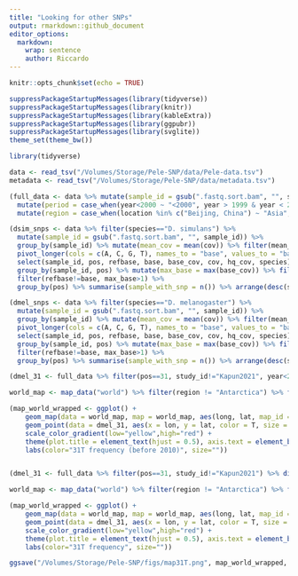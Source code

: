 ```yaml
---
title: "Looking for other SNPs"
output: rmarkdown::github_document
editor_options: 
  markdown: 
    wrap: sentence
    author: Riccardo
---
```


```r
knitr::opts_chunk$set(echo = TRUE)
```

```r
suppressPackageStartupMessages(library(tidyverse))
suppressPackageStartupMessages(library(knitr))
suppressPackageStartupMessages(library(kableExtra))
suppressPackageStartupMessages(library(ggpubr))
suppressPackageStartupMessages(library(svglite))
theme_set(theme_bw())
```

```r
library(tidyverse)
```

```r
data <- read_tsv("/Volumes/Storage/Pele-SNP/data/Pele-data.tsv")
metadata <- read_tsv("/Volumes/Storage/Pele-SNP/data/metadata.tsv")

(full_data <- data %>% mutate(sample_id = gsub(".fastq.sort.bam", "", sample_id)) %>% inner_join(metadata, by="sample_id") %>%
  mutate(period = case_when(year<2000 ~ "<2000", year > 1999 & year < 2010 ~ "2000s", year > 2009 ~ "2010s")) %>%
  mutate(region = case_when(location %in% c("Beijing, China") ~ "Asia", location %in% c("Cameroon", "Gabon", "Ethiopia", "Guinea", "Kenya", "Nigeria", "Rwanda", "South Africa", "Tanzania", "Uganda", "Zambia", "Zimbabwe", "Congo") ~ "Africa", location %in% c("Canada", "Guadeloupe", "Harwich, MA, USA", "Ithaca, USA", "Providence, USA", "USA") ~ "America", location=="Tasmania, Australia" ~ "Oceania", study_id=="Chen2024" ~ "Asia", TRUE ~ "Europe")))
```

```r
(dsim_snps <- data %>% filter(species=="D. simulans") %>%
  mutate(sample_id = gsub(".fastq.sort.bam", "", sample_id)) %>%
  group_by(sample_id) %>% mutate(mean_cov = mean(cov)) %>% filter(mean_cov>1) %>%
  pivot_longer(cols = c(A, C, G, T), names_to = "base", values_to = "base_cov") %>%
  select(sample_id, pos, refbase, base, base_cov, cov, hq_cov, species) %>%
  group_by(sample_id, pos) %>% mutate(max_base = max(base_cov)) %>% filter(max_base == base_cov) %>% ungroup() %>%
  filter(refbase!=base, max_base>1) %>%
  group_by(pos) %>% summarise(sample_with_snp = n()) %>% arrange(desc(sample_with_snp)))

(dmel_snps <- data %>% filter(species=="D. melanogaster") %>%
  mutate(sample_id = gsub(".fastq.sort.bam", "", sample_id)) %>%
  group_by(sample_id) %>% mutate(mean_cov = mean(cov)) %>% filter(mean_cov>1) %>%
  pivot_longer(cols = c(A, C, G, T), names_to = "base", values_to = "base_cov") %>%
  select(sample_id, pos, refbase, base, base_cov, cov, hq_cov, species) %>%
  group_by(sample_id, pos) %>% mutate(max_base = max(base_cov)) %>% filter(max_base == base_cov) %>% ungroup() %>%
  filter(refbase!=base, max_base>1) %>%
  group_by(pos) %>% summarise(sample_with_snp = n()) %>% arrange(desc(sample_with_snp)))
```

```r
(dmel_31 <- full_data %>% filter(pos==31, study_id!="Kapun2021", year<2010) %>% distinct() %>% group_by(sample_id) %>% mutate(mean_cov = mean(cov)) %>% filter(mean_cov>1) %>% mutate(A=A/cov, C=C/cov, G=G/cov, T=T/cov))

world_map <- map_data("world") %>% filter(region != "Antarctica") %>% filter(lat > -55 & lat < 70, long > -135 & long < 160)

(map_world_wrapped <- ggplot() +
    geom_map(data = world_map, map = world_map, aes(long, lat, map_id = region), color = "lightgrey", fill = "darkgrey", linewidth = 0.1) +
    geom_point(data = dmel_31, aes(x = lon, y = lat, color = T, size = T), position = position_jitter(width = 1, height = 1), alpha = 0.25) +
    scale_color_gradient(low="yellow",high="red") +
    theme(plot.title = element_text(hjust = 0.5), axis.text = element_blank(), axis.title = element_blank(), axis.ticks = element_blank(), legend.position = "top", panel.background = element_rect(fill="lightblue"), panel.grid = element_blank(), plot.margin = margin(0.1, 0.1, 0.1, 0.1, "cm")) +
    labs(color="31T frequency (before 2010)", size=""))


(dmel_31 <- full_data %>% filter(pos==31, study_id!="Kapun2021") %>% distinct() %>% group_by(sample_id) %>% mutate(mean_cov = mean(cov)) %>% filter(mean_cov>1) %>% mutate(A=A/cov, C=C/cov, G=G/cov, T=T/cov))

world_map <- map_data("world") %>% filter(region != "Antarctica") %>% filter(lat > -55 & lat < 70, long > -135 & long < 160)

(map_world_wrapped <- ggplot() +
    geom_map(data = world_map, map = world_map, aes(long, lat, map_id = region), color = "lightgrey", fill = "darkgrey", linewidth = 0.1) +
    geom_point(data = dmel_31, aes(x = lon, y = lat, color = T, size = T), position = position_jitter(width = 1, height = 1), alpha = 0.25) +
    scale_color_gradient(low="yellow",high="red") +
    theme(plot.title = element_text(hjust = 0.5), axis.text = element_blank(), axis.title = element_blank(), axis.ticks = element_blank(), legend.position = "top", panel.background = element_rect(fill="lightblue"), panel.grid = element_blank(), plot.margin = margin(0.1, 0.1, 0.1, 0.1, "cm")) +
    labs(color="31T frequency", size=""))

ggsave("/Volumes/Storage/Pele-SNP/figs/map31T.png", map_world_wrapped, dpi=1000)
```
